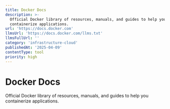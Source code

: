 ```yaml
---
title: Docker Docs
description: >-
  Official Docker library of resources, manuals, and guides to help you
  containerize applications.
url: 'https://docs.docker.com'
llmsUrl: 'https://docs.docker.com/llms.txt'
llmsFullUrl: ''
category: 'infrastructure-cloud'
publishedAt: '2025-04-09'
contentType: tool
priority: high
---
```


# Docker Docs

Official Docker library of resources, manuals, and guides to help you containerize applications.
